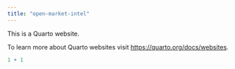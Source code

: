 ```yaml
---
title: "open-market-intel"
---
```


This is a Quarto website.

To learn more about Quarto websites visit <https://quarto.org/docs/websites>.

```r
1 + 1
```
